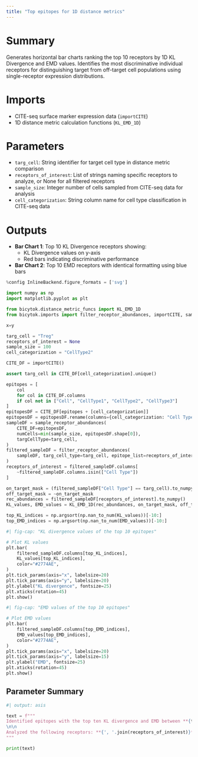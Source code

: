 ```yaml
---
title: "Top epitopes for 1D distance metrics"
---
```


# Summary
Generates horizontal bar charts ranking the top 10 receptors by 1D KL Divergence and EMD values. Identifies the most discriminative individual receptors for distinguishing target from off-target cell populations using single-receptor expression distributions.

# Imports
- CITE-seq surface marker expression data (`importCITE`)
- 1D distance metric calculation functions (`KL_EMD_1D`)

# Parameters
- `targ_cell`: String identifier for target cell type in distance metric comparison
- `receptors_of_interest`: List of strings naming specific receptors to analyze, or None for all filtered receptors
- `sample_size`: Integer number of cells sampled from CITE-seq data for analysis
- `cell_categorization`: String column name for cell type classification in CITE-seq data

# Outputs
- **Bar Chart 1**: Top 10 KL Divergence receptors showing:
  - KL Divergence values on y-axis
  - Red bars indicating discriminative performance
- **Bar Chart 2**: Top 10 EMD receptors with identical formatting using blue bars

```python
%config InlineBackend.figure_formats = ['svg']

import numpy as np
import matplotlib.pyplot as plt

from bicytok.distance_metric_funcs import KL_EMD_1D
from bicytok.imports import filter_receptor_abundances, importCITE, sample_receptor_abundances

x=y

targ_cell = "Treg"
receptors_of_interest = None
sample_size = 100
cell_categorization = "CellType2"

CITE_DF = importCITE()

assert targ_cell in CITE_DF[cell_categorization].unique()

epitopes = [
    col
    for col in CITE_DF.columns
    if col not in ["Cell", "CellType1", "CellType2", "CellType3"]
]
epitopesDF = CITE_DF[epitopes + [cell_categorization]]
epitopesDF = epitopesDF.rename(columns={cell_categorization: "Cell Type"})
sampleDF = sample_receptor_abundances(
    CITE_DF=epitopesDF,
    numCells=min(sample_size, epitopesDF.shape[0]),
    targCellType=targ_cell,
)
filtered_sampleDF = filter_receptor_abundances(
    sampleDF, targ_cell_type=targ_cell, epitope_list=receptors_of_interest
)
receptors_of_interest = filtered_sampleDF.columns[
    ~filtered_sampleDF.columns.isin(["Cell Type"])
]

on_target_mask = (filtered_sampleDF["Cell Type"] == targ_cell).to_numpy()
off_target_mask = ~on_target_mask
rec_abundances = filtered_sampleDF[receptors_of_interest].to_numpy()
KL_values, EMD_values = KL_EMD_1D(rec_abundances, on_target_mask, off_target_mask)

top_KL_indices = np.argsort(np.nan_to_num(KL_values))[-10:]
top_EMD_indices = np.argsort(np.nan_to_num(EMD_values))[-10:]
```

```python
#| fig-cap: "KL divergence values of the top 10 epitopes"

# Plot KL values
plt.bar(
    filtered_sampleDF.columns[top_KL_indices],
    KL_values[top_KL_indices],
    color="#2774AE",
)
plt.tick_params(axis="x", labelsize=20)
plt.tick_params(axis="y", labelsize=20)
plt.ylabel("KL divergence", fontsize=25)
plt.xticks(rotation=45)
plt.show()
```

```python
#| fig-cap: "EMD values of the top 10 epitopes"

# Plot EMD values
plt.bar(
    filtered_sampleDF.columns[top_EMD_indices],
    EMD_values[top_EMD_indices],
    color="#2774AE",
)
plt.tick_params(axis="x", labelsize=20)
plt.tick_params(axis="y", labelsize=15)
plt.ylabel("EMD", fontsize=25)
plt.xticks(rotation=45)
plt.show()
```

## Parameter Summary
```python
#| output: asis

text = f"""
Identified epitopes with the top ten KL divergence and EMD between **{targ_cell}**s and other cell types. Used **{sample_size}** cells sampled from the CITE-seq data.
\n\n
Analyzed the following receptors: **{', '.join(receptors_of_interest)}**.
"""

print(text)
```
